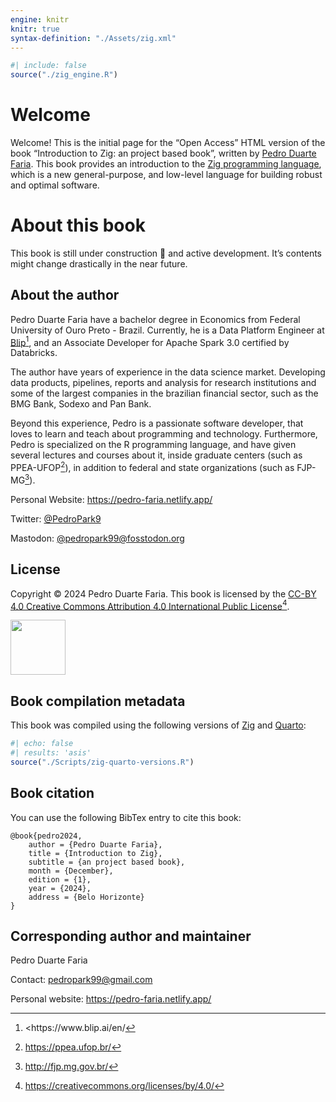 ---
engine: knitr
knitr: true
syntax-definition: "./Assets/zig.xml"
---

```{r}
#| include: false
source("./zig_engine.R")
```


::: {.content-visible when-format="html"}

# Welcome {.unnumbered}

Welcome! This is the initial page for the "Open Access" HTML version of the book "Introduction to Zig: an project based book",
written by [Pedro Duarte Faria](https://pedro-faria.netlify.app/).
This book provides an introduction to the [Zig programming language](https://ziglang.org/),
which is a new general-purpose, and low-level language for building robust and optimal software.

# About this book {.unnumbered}

This book is still under construction 🚧 and active development.
It's contents might change drastically in the near future.

:::


## About the author

Pedro Duarte Faria have a bachelor degree in Economics from Federal University of Ouro Preto - Brazil.
Currently, he is a Data Platform Engineer at [Blip](https://www.blip.ai/en/)[^blip], and
an Associate Developer for Apache Spark 3.0 certified by Databricks.

[^blip]: <https://www.blip.ai/en/


The author have years of experience in the data science market. Developing data products, pipelines,
reports and analysis for research institutions and some of the largest companies in the
brazilian financial sector, such as the BMG Bank, Sodexo and Pan Bank.

Beyond this experience, Pedro is a passionate software developer, that loves to
learn and teach about programming and technology.
Furthermore, Pedro is specialized on the R programming language, and have given several
lectures and courses about it, inside graduate centers (such as PPEA-UFOP^[<https://ppea.ufop.br/>]),
in addition to federal and state organizations (such as FJP-MG^[<http://fjp.mg.gov.br/>]).


Personal Website: <https://pedro-faria.netlify.app/>

Twitter: [\@PedroPark9](https://twitter.com/PedroPark9)

Mastodon: [\@pedropark99\@fosstodon.org](https://fosstodon.org/@pedropark99)


## License {.unnumbered}

Copyright © 2024 Pedro Duarte Faria. This book is licensed by the [CC-BY 4.0 Creative Commons Attribution 4.0 International Public License](https://creativecommons.org/licenses/by/4.0/)[^cc-license].

[^cc-license]: <https://creativecommons.org/licenses/by/4.0/>

![](Figures/creative-commoms-88x31.png){width=88px}


## Book compilation metadata

This book was compiled using the following versions of [Zig](https://ziglang.org) and [Quarto](https://quarto.org):

```{r}
#| echo: false
#| results: 'asis'
source("./Scripts/zig-quarto-versions.R")
```

## Book citation {.unnumbered}

You can use the following BibTex entry to cite this book:

```
@book{pedro2024,
    author = {Pedro Duarte Faria},
    title = {Introduction to Zig},
    subtitle = {an project based book},
    month = {December},
    edition = {1},
    year = {2024},
    address = {Belo Horizonte}
}
```

## Corresponding author and maintainer {.unnumbered}

Pedro Duarte Faria

Contact: [pedropark99\@gmail.com](mailto:pedropark99@gmail.com)

Personal website: <https://pedro-faria.netlify.app/>
